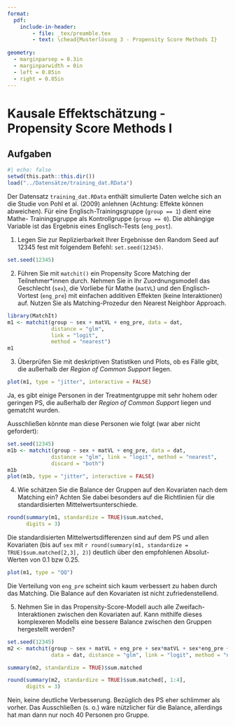 ```yaml
---
format: 
  pdf:
    include-in-header: 
        - file: _tex/preamble.tex
        - text: \chead{Musterlösung 3 - Propensity Score Methods I}
        
geometry:
  - marginparsep = 0.3in
  - marginparwidth = 0in
  - left = 0.85in
  - right = 0.85in
---
```


# Kausale Effektschätzung - Propensity Score Methods I

## Aufgaben

```r
#| echo: false
setwd(this.path::this.dir())
load("../Datensätze/training_dat.RData")
```

Der Datensatz `training_dat.RData` enthält simulierte Daten welche sich an die Studie von Pohl et al. (2009) anlehnen (Achtung: Effekte können abweichen). Für eine Englisch-Trainingsgruppe (`group == 1`) dient eine Mathe- Trainingsgruppe als Kontrollgruppe (`group == 0`). Die abhängige Variable ist das Ergebnis eines Englisch-Tests (`eng_post`). 

1. Legen Sie zur Replizierbarkeit Ihrer Ergebnisse den Random Seed auf 12345 fest mit folgendem Befehl: `set.seed(12345)`.
  
```r
set.seed(12345)
```

2. Führen Sie mit `matchit()` ein Propensity Score Matching der Teilnehmer*innen durch. Nehmen Sie in Ihr Zuordnungsmodell das Geschlecht (`sex`), die Vorliebe für Mathe (`matVL`) und den Englisch-Vortest (`eng_pre`) mit einfachen additiven Effekten (keine Interaktionen) auf. Nutzen Sie als Matching-Prozedur den Nearest Neighbor Approach.
  
```r
library(MatchIt)
m1 <- matchit(group ~ sex + matVL + eng_pre, data = dat,
              distance = "glm", 
              link = "logit", 
              method = "nearest")
m1
```

3. Überprüfen Sie mit deskriptiven Statistiken und Plots, ob es Fälle gibt, die außerhalb der *Region of Common Support* liegen.
  
```r
plot(m1, type = "jitter", interactive = FALSE)
```

Ja, es gibt einige Personen in der Treatmentgruppe mit sehr hohem oder geringen PS, die außerhalb der *Region of Common Support* liegen und gematcht wurden. 

Ausschließen könnte man diese Personen wie folgt (war aber nicht gefordert):

```r
set.seed(12345)
m1b <- matchit(group ~ sex + matVL + eng_pre, data = dat,
              distance = "glm", link = "logit", method = "nearest",
              discard = "both")
m1b
plot(m1b, type = "jitter", interactive = FALSE)
```

4. Wie schätzen Sie die Balance der Gruppen auf den Kovariaten nach dem Matching ein? Achten Sie dabei besonders auf die Richtlinien für die standardisierten Mittelwertsunterschiede.

```r
round(summary(m1, standardize = TRUE)$sum.matched,
      digits = 3)
```

Die standardisierten Mittelwertsdifferenzen sind auf dem PS und allen Kovariaten (bis auf `sex` mit `r round(summary(m1, standardize = TRUE)$sum.matched[2,3], 2)`) deutlich über den empfohlenen Absolut-Werten von 0.1 bzw 0.25. 

```r
plot(m1, type = "QQ")
```

Die Verteilung von `eng_pre` scheint sich kaum verbessert zu haben durch das Matching. Die Balance auf den Kovariaten ist nicht zufriedenstellend. 

5. Nehmen Sie in das Propensity-Score-Modell auch alle Zweifach-Interaktionen zwischen den Kovariaten auf. Kann mithilfe dieses komplexeren Modells eine bessere Balance zwischen den Gruppen hergestellt werden?

```r
set.seed(12345)
m2 <- matchit(group ~ sex + matVL + eng_pre + sex*matVL + sex*eng_pre + matVL*eng_pre, 
              data = dat, distance = "glm", link = "logit", method = "nearest",)
```
```r
summary(m2, standardize = TRUE)$sum.matched
```
```r
round(summary(m2, standardize = TRUE)$sum.matched[, 1:4],
      digits = 3)
```

Nein, keine deutliche Verbesserung. Bezüglich des PS eher schlimmer als vorher. Das Ausschließen (s. o.) wäre nützlicher für die Balance, allerdings hat man dann nur noch 40 Personen pro Gruppe. 